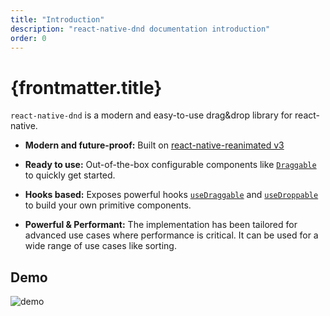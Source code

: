 ```yaml
---
title: "Introduction"
description: "react-native-dnd documentation introduction"
order: 0
---
```


# {frontmatter.title}

`react-native-dnd` is a modern and easy-to-use drag&drop library for react-native.

- **Modern and future-proof:** Built on [react-native-reanimated v3](https://github.com/software-mansion/react-native-reanimated/)

- **Ready to use:** Out-of-the-box configurable components like [`Draggable`](./../components/draggable) to quickly get started.

- **Hooks based:** Exposes powerful hooks [`useDraggable`](./../hooks/usedraggable) and [`useDroppable`](./../hooks/usedroppable) to build your own primitive components.

- **Powerful & Performant:** The implementation has been tailored for advanced use cases where performance is critical. It can be used for a wide range of use cases like sorting.

## Demo

![demo](https://raw.githubusercontent.com/mgcrea/react-native-dnd/master/.github/assets/demo.gif)

